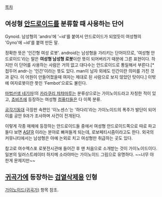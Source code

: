 [[목차]]
== 여성형 [[안드로이드]]를 분류할 때 사용하는 단어 ==
Gynoid. 남성형의 'andro'에 '~id'를 붙여서 안드로이드가 되었듯이 여성형의 'Gyno'에 ~id'를 붙여 만든 말.

정확한 뜻은 '인간형 여성 로봇'. android는 남성형을 가리키는 단어이므로, '여성형 안드로이드'라는 말은 '''여성형 남성형 로봇'''이란 뜻이 되어버리기 때문에 그른 표현이다. 하지만 이 단어를 사용하는 사람은 거의 없고 대다수는 안드로이드로 통일해서 부른다.[* 접두어 andr-는 '인간'이라는 뜻도 있다. man이 남자 외에도 인간이란 의미를 가진 것과 같다. 이 어원이 만들어졌을때 여자는 제대로 된 사람으로 보지 않았던 탓이다.] 이밖에 여자로봇이란 뜻인 'Fembot'으로도 불린다.

[[마법선생 네기마]]!의 [[카라쿠리 챠챠마루]]는 분류상으로는 가이노이드라고 자칭한 적이 있고, [[쵸비츠]]에 등장하는 여성형 [[컴퓨터]]들은 다 이쪽 분류.

[[공각기동대]] 극장판 속편인 '이노센스'는 '하다리'라는 가이노이드의 폭주가 발단이 되어 이를 공안 9과가 조사하며 사건이 전개된다.

이렇게 각종 매체에 등장하는 안드로이드들 중에서 여성형 안드로이드쪽으로 따로 파고들다 보면 [[asfr|ASFR]] 이라는 분야로 빠져들게 되는데, 로보페티시즘이라고도 한다. 외국의 커뮤니티에서는 남성형은 아예 논외로 치고 여성형만 취급하는 곳도 있다.

참고로 여수엑스포 로봇전시관애 들어간 후 맨 처음으로 소개받는 것이 가이노이드이다. 일본의 일러스트레이터 하지메 소라야마는 가이노이드 그림으로 유명하다. ~~너무 야한게 문제지만~~


== [[귀곡가]]에 등장하는 [[검열삭제]]용 인형 ==
[[가이노이드(귀곡가)]] 항목 참조.
